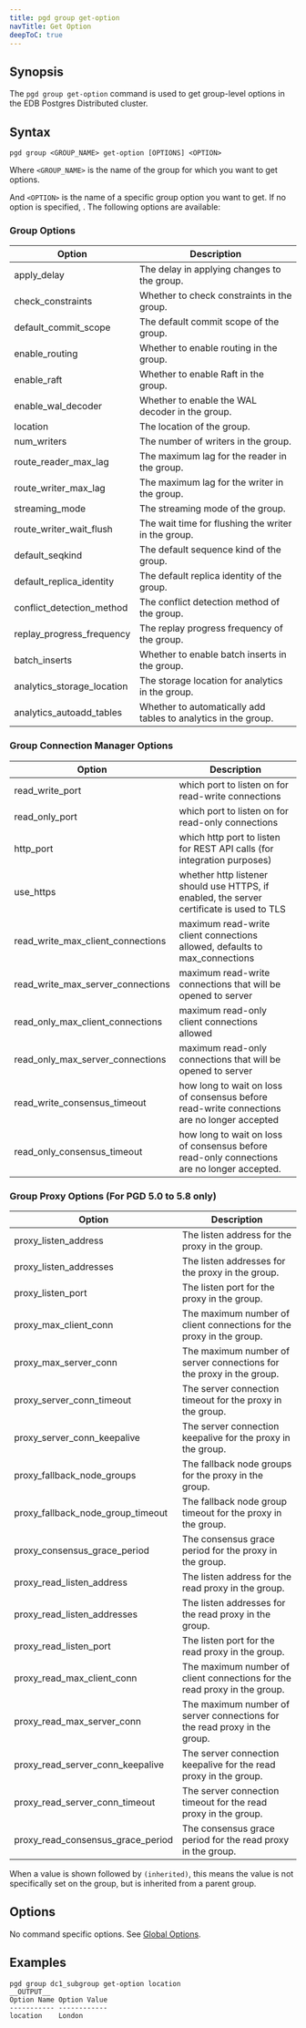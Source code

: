 ```yaml
---
title: pgd group get-option
navTitle: Get Option
deepToC: true
---
```


## Synopsis

The `pgd group get-option` command is used to get group-level options in the EDB Postgres Distributed cluster.

## Syntax

```plaintext
pgd group <GROUP_NAME> get-option [OPTIONS] <OPTION>
```

Where `<GROUP_NAME>` is the name of the group for which you want to get options.

And `<OPTION>` is the name of a specific group option you want to get. If no option is specified, . The following options are available:

### Group Options

| Option                     | Description                                                    |
|----------------------------|----------------------------------------------------------------|
| apply_delay                | The delay in applying changes to the group.                    |
| check_constraints          | Whether to check constraints in the group.                     |
| default_commit_scope       | The default commit scope of the group.                         |
| enable_routing             | Whether to enable routing in the group.                        |
| enable_raft                | Whether to enable Raft in the group.                           |
| enable_wal_decoder         | Whether to enable the WAL decoder in the group.                |
| location                   | The location of the group.                                     |
| num_writers                | The number of writers in the group.                            |
| route_reader_max_lag       | The maximum lag for the reader in the group.                   |
| route_writer_max_lag       | The maximum lag for the writer in the group.                   |
| streaming_mode             | The streaming mode of the group.                               |
| route_writer_wait_flush    | The wait time for flushing the writer in the group.            |
| default_seqkind            | The default sequence kind of the group.                        |
| default_replica_identity   | The default replica identity of the group.                     |
| conflict_detection_method  | The conflict detection method of the group.                    |
| replay_progress_frequency  | The replay progress frequency of the group.                    |
| batch_inserts              | Whether to enable batch inserts in the group.                  |
| analytics_storage_location | The storage location for analytics in the group.               |
| analytics_autoadd_tables   | Whether to automatically add tables to analytics in the group. |

### Group Connection Manager Options

| Option                            | Description                                                                                |
|-----------------------------------|--------------------------------------------------------------------------------------------|
| read_write_port                   | which port to listen on for read-write connections                                         |
| read_only_port                    | which port to listen on for read-only connections                                          |
| http_port                         | which http port to listen for REST API calls (for integration purposes)                    |
| use_https                         | whether http listener should use HTTPS, if enabled, the server certificate is used to TLS  |
| read_write_max_client_connections | maximum read-write client connections allowed, defaults to max_connections                 |
| read_write_max_server_connections | maximum read-write connections that will be opened to server                               |
| read_only_max_client_connections  | maximum read-only client connections allowed                                               |
| read_only_max_server_connections  | maximum read-only connections that will be opened to server                                |
| read_write_consensus_timeout      | how long to wait on loss of consensus before read-write connections are no longer accepted |
| read_only_consensus_timeout       | how long to wait on loss of consensus before read-only connections are no longer accepted. |


### Group Proxy Options (For PGD 5.0 to 5.8 only)

| Option                            | Description                                                               |
|-----------------------------------|---------------------------------------------------------------------------|
| proxy_listen_address              | The listen address for the proxy in the group.                            |
| proxy_listen_addresses            | The listen addresses for the proxy in the group.                          |
| proxy_listen_port                 | The listen port for the proxy in the group.                               |
| proxy_max_client_conn             | The maximum number of client connections for the proxy in the group.      |
| proxy_max_server_conn             | The maximum number of server connections for the proxy in the group.      |
| proxy_server_conn_timeout         | The server connection timeout for the proxy in the group.                 |
| proxy_server_conn_keepalive       | The server connection keepalive for the proxy in the group.               |
| proxy_fallback_node_groups        | The fallback node groups for the proxy in the group.                      |
| proxy_fallback_node_group_timeout | The fallback node group timeout for the proxy in the group.               |
| proxy_consensus_grace_period      | The consensus grace period for the proxy in the group.                    |
| proxy_read_listen_address         | The listen address for the read proxy in the group.                       |
| proxy_read_listen_addresses       | The listen addresses for the read proxy in the group.                     |
| proxy_read_listen_port            | The listen port for the read proxy in the group.                          |
| proxy_read_max_client_conn        | The maximum number of client connections for the read proxy in the group. |
| proxy_read_max_server_conn        | The maximum number of server connections for the read proxy in the group. |
| proxy_read_server_conn_keepalive  | The server connection keepalive for the read proxy in the group.          |
| proxy_read_server_conn_timeout    | The server connection timeout for the read proxy in the group.            |
| proxy_read_consensus_grace_period | The consensus grace period for the read proxy in the group.               |

When a value is shown followed by `(inherited)`, this means the value is not specifically set on the group, but is inherited from a parent group.

## Options

No command specific options. See [Global Options](/pgd/latest/reference/cli/command_ref/#global-options).

## Examples

```shell
pgd group dc1_subgroup get-option location
__OUTPUT__
Option Name Option Value
----------- ------------
location    London
```

